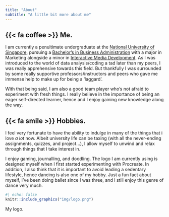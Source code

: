 ```yaml
---
title: "About"
subtitle: "A little bit more about me"
---
```


## {{< fa coffee >}} Me.

I am currently a penultimate undergraduate at the [National University of Singapore](https://nus.edu.sg/), pursuing a [Bachelor's in Business Administration](https://bba.nus.edu.sg/) with a major in Marketing alongside a minor in [Interactive Media Development](https://fass.nus.edu.sg/cnm/undergraduate-minor-imd/). As I was introduced to the world of data analysis/coding a tad later than my peers, I was really apprehensive towards this field. But thankfully I was surrounded by some really supportive professors/instructors and peers who gave me immense help to make up for being a 'laggard'.

With that being said, I am also a good team player who's not afraid to experiment with fresh things. I really believe in the importance of being an eager self-directed learner, hence and I enjoy gaining new knowledge along the way.

## {{< fa smile >}} Hobbies.

I feel very fortunate to have the ability to indulge in many of the things that i love *a lot* now. Albeit university life can be taxing (with all the never-ending assignments, quizzes, and project...), I allow myself to unwind and relax through things that I take interest in.

I enjoy gaming, journalling, and doodling. The logo I am currently using is designed myself when I first started experimenting with Procreate. In addition, I also think that it is important to avoid leading a sedentary lifestyle, hence dancing is also one of my hobby. Just a fun fact about myself, I've been doing ballet since I was three, and I still enjoy this genre of dance very much.

::: column-margin
```r
#| echo: false
knitr::include_graphics("img/logo.png")
```

::: {.extra-small-text .dark-gray-text .topbr}
My logo.
:::
:::
